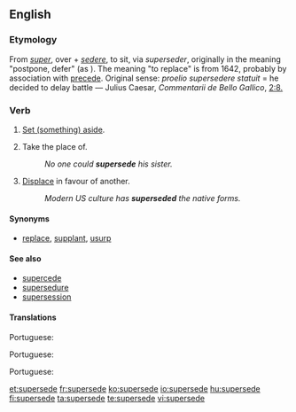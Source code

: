 ==English==

===Etymology===
From {{L.}} ''[[super]]'', over + ''[[sedere]]'', to sit, via {{MF.}} ''superseder'', originally in the meaning "postpone, defer" (as {{L.}}).
The meaning "to replace" is from 1642, probably by association with [[precede]].
Original {{L.}} sense: ''proelio supersedere statuit'' = he decided to delay battle — Julius Caesar, ''Commentarii de Bello Gallico'', [http://books.google.com/books?id=It6gog_TA2oC&pg=PA87&lpg=PA87&dq=supersedere&source=web&ots=RbNGmp9Lcv&sig=JpR8O8C2E7X_JBXF3OW_MApYjBs 2:8.]

===Verb===
{{en-verb|supersedes|superseding|superseded}}

# {{transitive}} [[set aside|Set (something) aside]].
# {{transitive}} Take the place of.
#: ''No one could '''supersede''' his sister.''
# {{transitive}} [[displace|Displace]] in favour of another.
#: ''Modern US culture has '''superseded''' the native forms.''

====Synonyms====
* {{sense|take the place of}} [[replace]], [[supplant]], [[usurp]]

====See also====
* [[supercede]] {{i|common misspelling}}
* [[supersedure]]
* [[supersession]]

====Translations====
{{trans-top|Set aside}}
{{trans-mid}}
Portuguese: {{t|pt|sobrepor}}
{{trans-bottom}}

{{trans-top|Take the place of}}
{{trans-mid}}
Portuguese: {{t|pt|substituir}}
{{trans-bottom}}

{{trans-top|Displace in favour of another}}
{{trans-mid}}
Portuguese: {{t|pt|substituir}}
{{trans-bottom}}

[[et:supersede]]
[[fr:supersede]]
[[ko:supersede]]
[[io:supersede]]
[[hu:supersede]]
[[fi:supersede]]
[[ta:supersede]]
[[te:supersede]]
[[vi:supersede]]